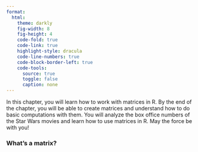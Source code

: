 ```yaml
---
format:
  html: 
    theme: darkly
    fig-width: 8
    fig-height: 4
    code-fold: true
    code-link: true
    highlight-style: dracula
    code-line-numbers: true
    code-block-border-left: true
    code-tools:
      source: true
      toggle: false
      caption: none
---
```


In this chapter, you will learn how to work with matrices in R. By the 
end of the chapter, you will be able to create matrices and understand 
how to do basic computations with them. You will analyze the box office 
numbers of the Star Wars movies and learn how to use matrices in R. May 
the force be with you!

### What's a matrix?

### 
